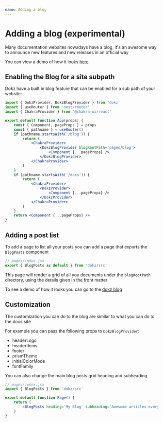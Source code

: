 ```yaml
---
name: Adding a blog
---
```


# Adding a blog (experimental)

Many documentation websites nowadays have a blog, it's an awesome way to announce new features and new releases in an official way

You can view a demo of how it looks [here](/blog)

## Enabling the Blog for a site subpath

Dokz have a built in blog feature that can be enabled for a sub path of your website:

```jsx
import { DokzProvider, DokzBlogProvider } from 'dokz'
import { useRouter } from 'next/router'
import { ChakraProvider } from '@chakra-ui/react'

export default function App(props) {
    const { Component, pageProps } = props
    const { pathname } = useRouter()
    if (pathname.startsWith('/blog')) {
        return (
            <ChakraProvider>
                <DokzBlogProvider blogRootPath='pages/blog'>
                    <Component {...pageProps} />
                </DokzBlogProvider>
            </ChakraProvider>
        )
    }
    if (pathname.startsWith('/docs')) {
        return (
            <ChakraProvider>
                <DokzProvider>
                    <Component {...pageProps} />
                </DokzProvider>
            </ChakraProvider>
        )
    }
    return <Component {...pageProps} />
}
```

## Adding a post list

To add a page to list all your posts you can add a page that exports the `BlogPosts` component

```jsx
// pages/index.jsx
export { BlogPosts as default } from 'dokz/src'
```

This page will render a grid of all you documents under the `blogRootPath` directory, using the details given in the front matter

To see a demo of how it looks you can go to the [dokz blog](/blog)

## Customization

The customization you can do to the blog are similar to what you can do to the docs site

For example you can pass the following props to `DokzBlogProvider`:

-   headerLogo
-   headerItems
-   footer
-   prismTheme
-   initialColorMode
-   fontFamily

You can also change the main blog posts grid heading and subheading

```jsx
// pages/index.jsx
import { BlogPosts } from 'dokz/src'

export default function Page() {
    return (
        <BlogPosts heading='My Blog' subheading='Awesome articles every week' />
    )
}
```
